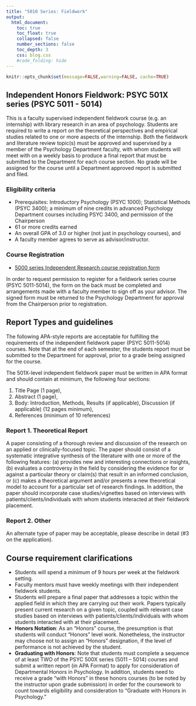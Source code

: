 ```yaml
---
title: "5010 Series: Fieldwork"
output:
  html_document:
    toc: true
    toc_float: true
    collapsed: false
    number_sections: false
    toc_depth: 3
    css: blog.css
    #code_folding: hide
---
```


```r
knitr::opts_chunk$set(message=FALSE,warning=FALSE, cache=TRUE)
```

## Independent Honors Fieldwork: PSYC 501X series (PSYC 5011 - 5014)

This is a faculty supervised independent fieldwork course (e.g. an internship) with library research in an area of psychology. Students are required to write a report on the theoretical perspectives and empirical studies related to one or more aspects of the internship. Both the fieldwork and literature review topic(s) must be approved and supervised by a member of the Psychology Department faculty, with whom students will meet with on a weekly basis to produce a final report that must be submitted to the Department for each course section. No grade will be assigned for the course until a Department approved report is submitted and filed.

### Eligibility criteria

- Prerequisites: Introductory Psychology (PSYC 1000); Statistical Methods (PSYC 3400); a minimum of nine credits in advanced Psychology Department courses including PSYC 3400, and permission of the Chairperson
- 61 or more credits earned
- An overall GPA of 3.0 or higher (not just in psychology courses),  and
- A faculty member agrees to serve as advisor/instructor.


### Course Registration

- [5000 series Independent Research course registration form]()

In order to request permission to register for a fieldwork series course (PSYC 5011-5014), the form on the back must be completed and arrangements made with a faculty member to sign off as your advisor. The signed form must be returned to the Psychology Department for approval from the Chairperson prior to registration. 

## Report Types and guidelines


The following APA-style reports are acceptable for fulfilling the requirements of the independent fieldwork paper (PSYC 5011-5014) courses. Note that at the end of each semester, the students report must be submitted to the Department for approval, prior to a grade being assigned for the course.   

The 501X-level independent fieldwork paper must be written in APA format and should contain at minimum, the following four sections: 

1.	Title Page (1 page), 
2.	Abstract (1 page), 
3.	Body: Introduction, Methods, Results (if applicable), Discussion (if applicable) (12 pages minimum), 
4.	References (minimum of 10 references)

### Report 1. Theoretical Report

A paper consisting of a thorough review and discussion of the research on an applied or clinically-focused topic. The paper should consist of a systematic integrative synthesis of the literature with one or more of the following features: (a) provides new and interesting connections or insights, (b) evaluates a controversy in the field by considering the evidence for or against a particular theory or claim(s) that result in an informed conclusion, or (c) makes a theoretical argument and/or presents a new theoretical model to account for a particular set of research findings. In addition, the paper should incorporate case studies/vignettes based on interviews with patients/clients/individuals with whom students interacted at their fieldwork placement.

### Report 2. Other

An alternate type of paper may be acceptable, please describe in detail (#3 on the application).  

## Course requirement clarifications

- Students will spend a minimum of 9 hours per week at the fieldwork setting. 
- Faculty mentors must have weekly meetings with their independent fieldwork students.
- Students will prepare a final paper that addresses a topic within the applied field in which they are carrying out their work. Papers typically present current research on a given topic, coupled with relevant case studies based on interviews with patients/clients/individuals with whom students interacted with at their placement.
- **Honors Notation**: As an "Honors" course, the presumption is that students will conduct "Honors" level work. Nonetheless, the instructor may choose not to assign an "Honors" designation, if the level of performance is not achieved by the student.
- **Graduating with Honors**: Note that students must complete a sequence of at least TWO of the PSYC 500X series (5011 – 5014) courses and submit a written report (in APA Format) to apply for consideration of Departmental Honors in Psychology. In addition, students need to receive a grade "with Honors" in these honors courses (to be noted by the instructor upon grade submission) in order for the coursework to count towards eligibility and consideration to "Graduate with Honors in Psychology."	



